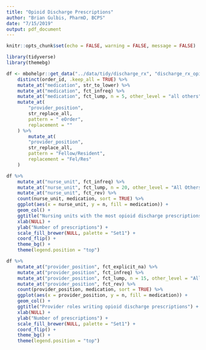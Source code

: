```yaml
---
title: "Opioid Discharge Prescriptions"
author: "Brian Gulbis, PharmD, BCPS"
date: "7/15/2019"
output: pdf_document
---
```


```r
knitr::opts_chunk$set(echo = FALSE, warning = FALSE, message = FALSE)
```

```r
library(tidyverse)
library(themebg)

df <- mbohelpr::get_data("../data/tidy/discharge_rx", "discharge_rx_opioids") %>%
    distinct(order_id, .keep_all = TRUE) %>%
    mutate_at("medication", str_to_lower) %>%
    mutate_at("medication", fct_infreq) %>%
    mutate_at("medication", fct_lump, n = 5, other_level = "all others") %>%
    mutate_at(
        "provider_position",
        str_replace_all,
        pattern = " eOrder",
        replacement = ""
    ) %>%
        mutate_at(
        "provider_position",
        str_replace_all,
        pattern = "Fellow/Resident",
        replacement = "Fel/Res"
    )

```

```r
df %>%
    mutate_at("nurse_unit", fct_infreq) %>%
    mutate_at("nurse_unit", fct_lump, n = 20, other_level = "All Others") %>%
    mutate_at("nurse_unit", fct_rev) %>%
    count(nurse_unit, medication, sort = TRUE) %>%
    ggplot(aes(x = nurse_unit, y = n, fill = medication)) +
    geom_col() +
    ggtitle("Nursing units with the most opioid discharge prescriptions") +
    xlab(NULL) +
    ylab("Number of prescriptions") +
    scale_fill_brewer(NULL, palette = "Set1") +
    coord_flip() +
    theme_bg() +
    theme(legend.position = "top")
```

```r
df %>%
    mutate_at("provider_position", fct_explicit_na) %>%
    mutate_at("provider_position", fct_infreq) %>%
    mutate_at("provider_position", fct_lump, n = 15, other_level = "All Others") %>%
    mutate_at("provider_position", fct_rev) %>%
    count(provider_position, medication, sort = TRUE) %>%
    ggplot(aes(x = provider_position, y = n, fill = medication)) +
    geom_col() +
    ggtitle("Provider roles writing opioid discharge prescriptions") +
    xlab(NULL) +
    ylab("Number of prescriptions") +
    scale_fill_brewer(NULL, palette = "Set1") +
    coord_flip() +
    theme_bg() +
    theme(legend.position = "top")
```

